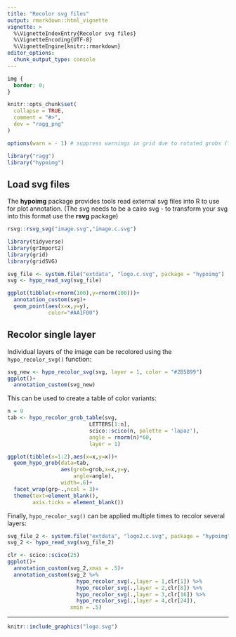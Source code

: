 ```yaml
---
title: "Recolor svg files"
output: rmarkdown::html_vignette
vignette: >
  %\VignetteIndexEntry{Recolor svg files}
  %\VignetteEncoding{UTF-8}
  %\VignetteEngine{knitr::rmarkdown}
editor_options:
  chunk_output_type: console
---
```


```css
img {
  border: 0;
}
```

```r
knitr::opts_chunk$set(
  collapse = TRUE,
  comment = "#>",
  dev = "ragg_png"
)

options(warn = - 1) # suppress warnings in grid due to rotated grobs (for successful vignette building)

library("ragg")
library("hypoimg")
```

## Load svg files

The **hypoimg** package provides tools read external svg files into R to use for plot annotation.
(The svg needs to be a cairo svg - to transform your svg into
this format use the **rsvg** package)

```r
rsvg::rsvg_svg("image.svg","image.c.svg")
```

```r
library(tidyverse)
library(grImport2)
library(grid)
library(gridSVG)

svg_file <- system.file("extdata", "logo.c.svg", package = "hypoimg")
svg <- hypo_read_svg(svg_file)

ggplot(tibble(x=rnorm(100),y=rnorm(100)))+
  annotation_custom(svg)+
  geom_point(aes(x=x,y=y),
             color="#AA1F00")

```

## Recolor single layer

Individual layers of the image can be recolored using the `hypo_recolor_svg()` function:

```r
svg_new <- hypo_recolor_svg(svg, layer = 1, color = "#2B5B99")
ggplot()+
  annotation_custom(svg_new)
```

This can be used to create a table of color variants:

```r
n = 9
tab <- hypo_recolor_grob_table(svg,
                          LETTERS[1:n],
                          scico::scico(n, palette = 'lapaz'),
                          angle = rnorm(n)*60,
                          layer = 1)

ggplot(tibble(x=1:2),aes(x=x,y=x))+
  geom_hypo_grob(data=tab,
                 aes(grob=grob,x=x,y=y,
                     angle=angle),
                 width=.6)+
  facet_wrap(grp~.,ncol = 3)+
  theme(text=element_blank(),
        axis.ticks = element_blank())
```

Finally, `hypo_recolor_svg()` can be applied multiple times to recolor several layers:

```r
svg_file_2 <- system.file("extdata", "logo2.c.svg", package = "hypoimg")
svg_2 <- hypo_read_svg(svg_file_2)

clr <- scico::scico(25)
ggplot()+
  annotation_custom(svg_2,xmax = .5)+
  annotation_custom(svg_2 %>%
                      hypo_recolor_svg(.,layer = 1,clr[1]) %>%
                      hypo_recolor_svg(.,layer = 2,clr[8]) %>%
                      hypo_recolor_svg(.,layer = 3,clr[16]) %>%
                      hypo_recolor_svg(.,layer = 4,clr[24]),
                    xmin = .5)
```

---------------------------------

```r
knitr::include_graphics("logo.svg")
```
